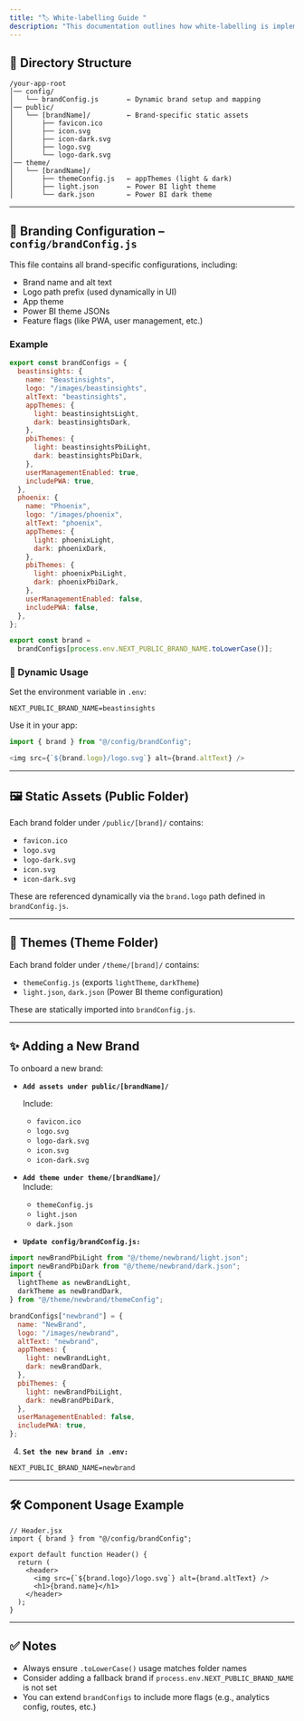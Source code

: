 ```yaml
---
title: "🏷️ White-labelling Guide "
description: "This documentation outlines how white-labelling is implemented in a Next.js application using brand-specific assets, themes, and configurations."
---
```


## 📁 Directory Structure

```
/your-app-root
│── config/
│   └── brandConfig.js       ← Dynamic brand setup and mapping
│── public/
│   └── [brandName]/         ← Brand-specific static assets
│       ├── favicon.ico
│       ├── icon.svg
│       ├── icon-dark.svg
│       ├── logo.svg
│       └── logo-dark.svg
│── theme/
│   └── [brandName]/
│       ├── themeConfig.js   ← appThemes (light & dark)
│       ├── light.json       ← Power BI light theme
│       └── dark.json        ← Power BI dark theme
```

---

## 🧠 Branding Configuration – `config/brandConfig.js`

This file contains all brand-specific configurations, including:

- Brand name and alt text
- Logo path prefix (used dynamically in UI)
- App theme
- Power BI theme JSONs
- Feature flags (like PWA, user management, etc.)

### Example

```js
export const brandConfigs = {
  beastinsights: {
    name: "Beastinsights",
    logo: "/images/beastinsights",
    altText: "beastinsights",
    appThemes: {
      light: beastinsightsLight,
      dark: beastinsightsDark,
    },
    pbiThemes: {
      light: beastinsightsPbiLight,
      dark: beastinsightsPbiDark,
    },
    userManagementEnabled: true,
    includePWA: true,
  },
  phoenix: {
    name: "Phoenix",
    logo: "/images/phoenix",
    altText: "phoenix",
    appThemes: {
      light: phoenixLight,
      dark: phoenixDark,
    },
    pbiThemes: {
      light: phoenixPbiLight,
      dark: phoenixPbiDark,
    },
    userManagementEnabled: false,
    includePWA: false,
  },
};

export const brand =
  brandConfigs[process.env.NEXT_PUBLIC_BRAND_NAME.toLowerCase()];
```

### 🔄 Dynamic Usage

Set the environment variable in `.env`:

```
NEXT_PUBLIC_BRAND_NAME=beastinsights
```

Use it in your app:

```ts
import { brand } from "@/config/brandConfig";

<img src={`${brand.logo}/logo.svg`} alt={brand.altText} />
```

---

## 🖼️ Static Assets (Public Folder)

Each brand folder under `/public/[brand]/` contains:

- `favicon.ico`
- `logo.svg`
- `logo-dark.svg`
- `icon.svg`
- `icon-dark.svg`

These are referenced dynamically via the `brand.logo` path defined in `brandConfig.js`.

---

## 🎨 Themes (Theme Folder)

Each brand folder under `/theme/[brand]/` contains:

- `themeConfig.js` (exports `lightTheme`, `darkTheme`)
- `light.json`, `dark.json` (Power BI theme configuration)

These are statically imported into `brandConfig.js`.

---

## ✨ Adding a New Brand

To onboard a new brand:

- **`Add assets under public/[brandName]/`**

  Include:
  - `favicon.ico`
  - `logo.svg`
  - `logo-dark.svg`
  - `icon.svg`
  - `icon-dark.svg`
- **`Add theme under theme/[brandName]/`**\
  Include:
  - `themeConfig.js`
  - `light.json`
  - `dark.json`
- **`Update config/brandConfig.js:`**

```js
import newBrandPbiLight from "@/theme/newbrand/light.json";
import newBrandPbiDark from "@/theme/newbrand/dark.json";
import {
  lightTheme as newBrandLight,
  darkTheme as newBrandDark,
} from "@/theme/newbrand/themeConfig";

brandConfigs["newbrand"] = {
  name: "NewBrand",
  logo: "/images/newbrand",
  altText: "newbrand",
  appThemes: {
    light: newBrandLight,
    dark: newBrandDark,
  },
  pbiThemes: {
    light: newBrandPbiLight,
    dark: newBrandPbiDark,
  },
  userManagementEnabled: false,
  includePWA: true,
};
```

4. **`Set the new brand in .env:`**

```
NEXT_PUBLIC_BRAND_NAME=newbrand
```

---

## 🛠️ Component Usage Example

```tsx
// Header.jsx
import { brand } from "@/config/brandConfig";

export default function Header() {
  return (
    <header>
      <img src={`${brand.logo}/logo.svg`} alt={brand.altText} />
      <h1>{brand.name}</h1>
    </header>
  );
}
```

---

## ✅ Notes

- Always ensure `.toLowerCase()` usage matches folder names
- Consider adding a fallback brand if `process.env.NEXT_PUBLIC_BRAND_NAME` is not set
- You can extend `brandConfigs` to include more flags (e.g., analytics config, routes, etc.)